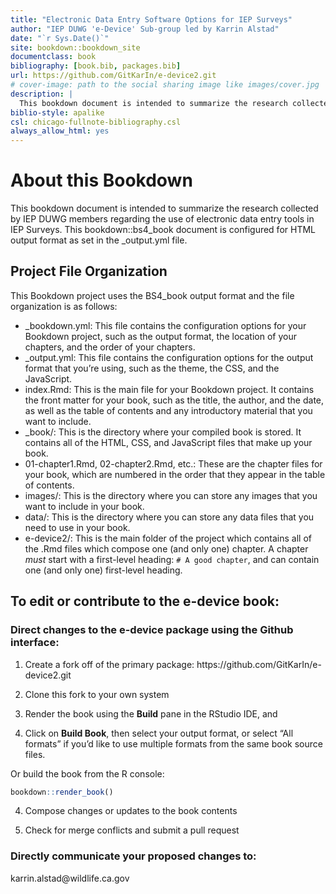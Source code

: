 ```yaml
--- 
title: "Electronic Data Entry Software Options for IEP Surveys"
author: "IEP DUWG 'e-Device' Sub-group led by Karrin Alstad"
date: "`r Sys.Date()`"
site: bookdown::bookdown_site
documentclass: book
bibliography: [book.bib, packages.bib]
url: https://github.com/GitKarIn/e-device2.git
# cover-image: path to the social sharing image like images/cover.jpg
description: |
  This bookdown document is intended to summarize the research collected by IEP DUWG members regarding the use of electronic data entry tools in IEP Surveys. The HTML output format for this example is bookdown::bs4_book which is set in the _output.yml file.
biblio-style: apalike
csl: chicago-fullnote-bibliography.csl
always_allow_html: yes
---
```


# About this Bookdown 

This bookdown document is intended to summarize the research collected by IEP DUWG members regarding the use of electronic data entry tools in IEP Surveys.  This bookdown::bs4_book document is configured for HTML output format as set in the _output.yml file.

## Project File Organization

This Bookdown project uses the BS4_book output format and the file organization is as follows:

  * _bookdown.yml: This file contains the configuration options for your Bookdown project, such as the output format, the location of your chapters, and the order of your chapters.
  * _output.yml: This file contains the configuration options for the output format that you're using, such as the theme, the CSS, and the JavaScript.
  * index.Rmd: This is the main file for your Bookdown project. It contains the front matter for your book, such as the title, the author, and the date, as well as the table of contents and any introductory material that you want to include.
  * _book/: This is the directory where your compiled book is stored. It contains all of the HTML, CSS, and JavaScript files that make up your book.
  * 01-chapter1.Rmd, 02-chapter2.Rmd, etc.: These are the chapter files for your book, which are numbered in the order that they appear in the table of contents.
  * images/: This is the directory where you can store any images that you want to include in your book.
  * data/: This is the directory where you can store any data files that you need to use in your book.
  * e-device2/: This is the main folder of the project which contains all of the .Rmd files which compose one (and only one) chapter. A chapter *must* start with a first-level heading: `# A good chapter`, and can contain one (and only one) first-level heading.


## To edit or contribute to the e-device book:


### Direct changes to the e-device package using the Github interface:

1. Create a fork off of the primary package: https://github.com/GitKarIn/e-device2.git

2. Clone this fork to your own system

3. Render the book using the **Build** pane in the RStudio IDE, and

3. Click on **Build Book**, then select your output format, or select "All formats" if you'd like to use multiple formats from the same book source files.

Or build the book from the R console:
```r
bookdown::render_book()
```

4. Compose changes or updates to the book contents

5. Check for merge conflicts and submit a pull request



### Directly communicate your proposed changes to:

karrin.alstad@wildlife.ca.gov






